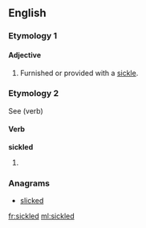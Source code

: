 ==English==

===Etymology 1===
{{suffix|sickle|ed|gloss1=farm implement}}

====Adjective====
{{en-adj|-}}

# Furnished or provided with a [[sickle]].

===Etymology 2===
See {{term|sickle}} (verb)

====Verb====
'''sickled'''

# {{past participle of|sickle|lang=en}}

===Anagrams===
* [[slicked#English|slicked]]

[[fr:sickled]]
[[ml:sickled]]